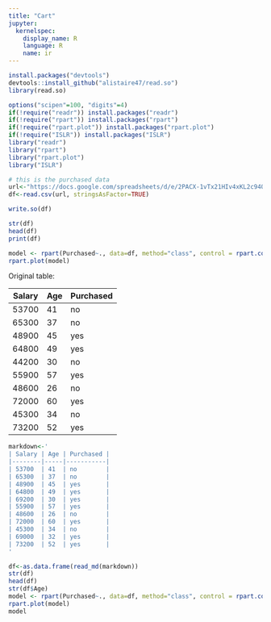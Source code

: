 ```yaml
---
title: "Cart"
jupyter:
  kernelspec:
    display_name: R
    language: R
    name: ir
---
```


```r
install.packages("devtools")
devtools::install_github("alistaire47/read.so")
library(read.so)
```

```r
options("scipen"=100, "digits"=4)
if(!require("readr")) install.packages("readr")
if(!require("rpart")) install.packages("rpart")
if(!require("rpart.plot")) install.packages("rpart.plot")
if(!require("ISLR")) install.packages("ISLR")
library("readr")
library("rpart")
library("rpart.plot")
library("ISLR")
```

```r
# this is the purchased data
url<-"https://docs.google.com/spreadsheets/d/e/2PACX-1vTx21HIv4xKL2c94OLQzMiNPmv5YXw-vAy3dRBL0gnknSMKMK4Ur_4nYGGyDtvS20iU3_r-_zZfQQmj/pub?gid=0&single=true&output=csv"
df<-read.csv(url, stringsAsFactor=TRUE)
```

```r
write.so(df)
```

```r
str(df)
head(df)
print(df)
```

```r
model <- rpart(Purchased~., data=df, method="class", control = rpart.control(minsplit=1,maxdepth=4))
rpart.plot(model)
```

Original table:

| Salary | Age | Purchased |
|--------|-----|-----------|
| 53700  | 41  | no        |
| 65300  | 37  | no        |
| 48900  | 45  | yes       |
| 64800  | 49  | yes       |
| 44200  | 30  | no        |
| 55900  | 57  | yes       |
| 48600  | 26  | no        |
| 72000  | 60  | yes       |
| 45300  | 34  | no        |
| 73200  | 52  | yes       |

```r
markdown<-'
| Salary | Age | Purchased |
|--------|-----|-----------|
| 53700  | 41  | no        |
| 65300  | 37  | no        |
| 48900  | 45  | yes       |
| 64800  | 49  | yes       |
| 69200  | 30  | yes       |
| 55900  | 57  | yes       |
| 48600  | 26  | no        |
| 72000  | 60  | yes       |
| 45300  | 34  | no        |
| 69000  | 32  | yes       |
| 73200  | 52  | yes       |
'

df<-as.data.frame(read_md(markdown))
str(df)
head(df)
str(df$Age)
model <- rpart(Purchased~., data=df, method="class", control = rpart.control(minsplit=1,maxdepth=1))
rpart.plot(model)
model
```

```r
```
